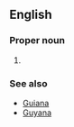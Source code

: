 ==English==

===Proper noun===
{{en-proper noun}}
# {{misspelling of|French Guiana|lang=en}}

===See also===
* [[Guiana]]
* [[Guyana]]